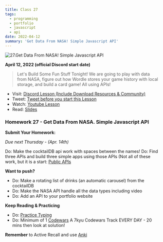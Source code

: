 ```yaml
---
title: Class 27
tags:
  - programming
  - portfolio
  - javascript
  - api
date: 2022-04-12
summary: 'Get Data From NASA! Simple Javascript API'
---
```


![27.Get Data From NASA! Simple Javascript API](https://cdn.hashnode.com/res/hashnode/image/upload/v1676661576235/InUkHgWvL.png?auto=compress)

**April 12, 2022 (official Discord start date)**

> Let's Build Some Fun Stuff Tonight! We are going to play with data from NASA, figure out how Wordle stores your game history with local storage, and build a card game! All using APIs!

- Visit: [Discord Lesson (Include Download Resources & Community)](https://discord.com/channels/735923219315425401/738891289071714388/963551906142236702)
- Tweet: [Tweet before you start this Lesson](https://twitter.com/leonnoel/status/1513992949884809219)
- Watch: [Youtube Lesson](https://youtu.be/b5rjEW-_6po)
- Read: [Slides](https://slides.com/leonnoel/100devs2-more-api-review)

### Homework 27 - Get Data From NASA. Simple Javascript API

**Submit Your Homework:**

_Due next Thursday - (Apr. 14th)_

Do: Make the cocktailDB api work with spaces between the names!
Do: Find three APIs and build three simple apps using those APIs (Not all of these work, but it is a start: [Public APIs
](https://github.com/public-apis/public-apis)

**Want to push?**

- Do: Make a rotating list of drinks (an automatic carousel) from the cocktailDB
- Do: Make the NASA API handle all the data types including video
- Do: Add an API to your portfolio website

**Keep Reading & Practicing**

- Do: [Practice Typing](https://www.keybr.com/)
- Do: Minimum of 1 [Codewars](https://codewars.com/) A 7kyu Codewars Track EVERY DAY - 20 mins then look at solution!

**Remember** to Active Recall and use [Anki](https://apps.ankiweb.net/)
